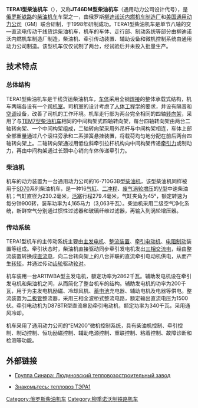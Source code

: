 {{noteTA
|G1=Railway
}}
{{Infobox Locomotive
| name = TERA1<br/>{{lang|ru|ТЭРА1}}
| image = ТЭРА1.jpg
| caption = 
| type = [[柴油机车|柴油机车]]
| origin = {{RUS}}
| builder = [[柳迪诺沃内燃机车制造厂|柳迪诺沃内燃机车制造厂]]<br />[[通用动力|通用动力]]
| buildmodel = 
| serialnumber = 
| builddate = 1998年
| totalproduction  = 2台
| user = {{flagicon|RUS}} [[俄罗斯铁路运输|俄罗斯铁路]]
| uicclass = Bo+Bo-Bo+Bo
| gauge = 1,520毫米
| wheeldiameter = 
| axleload = 22.5吨
| wheelbase = 
| minimumcurve = 
| length = 21,500毫米
| width = 3,120毫米
| height = 
| framesize = 
| weight = 180吨
| fuelcap = 6,000公斤
| lubecap = 1,430公斤
| watercap = 1,650升
| sandcap = 1,500公斤
| enginepower = 4,165马力（3,063千瓦）
| enginetype = [[EMD|EMD]] 16-710G3B
| transmission = 交—直流电
| alternator = AR11WBA
| tractionmotors = D87BTR
| topspeed = 100公里/小时
| sustainedspeed = 18.7公里/小时
| poweroutput = 
| tractiveeffort = 46,340公斤（持续）
| locobrakes = [[踏面制动|踏面制动]]、[[电阻制动|电阻制动]]
| locobrakepower = 4,000千瓦（电制动）
| locobrakeforce = 
| trainbrakes = 
| safety = 
| notes =
}}
'''TERA1型柴油机车'''（{{lang-ru|'''ТЭРА1'''}}），又称'''JT46DM型柴油机车'''（通用动力公司设计代号），是[[俄罗斯铁路运输|俄罗斯铁路]]的[[柴油机车|柴油机车]]车型之一，由俄罗斯[[柳迪诺沃内燃机车制造厂|柳迪诺沃内燃机车制造厂]]和[[美国|美国]][[通用动力公司|通用动力公司]]（GM）联合研制，于1998年研制成功。TERA1型柴油机车是单节八轴的交—直流电传动干线货运柴油机车，机车的车体、走行部、制动系统等部分由柳迪诺沃内燃机车制造厂制造，柴油机、牵引传动装置、辅助设备和微机控制系统由通用动力公司制造。该型机车仅仅试制了两台，经试验后并未投入批量生产。

== 技术特点 ==
=== 总体结构 ===
TERA1型柴油机车是干线货运柴油机车，[[车体|车体]]采用全钢[[焊接|焊接]]的整体承载式结构，机车两端各设有一个[[司机室|司机室]]。司机室的设计考虑了[[人体工程学|人体工程学]]的要求，并设有隔音和[[空调|空调]]设备，改善了司机的工作环境。机车走行部为两台完全相同的四轴[[转向架|转向架]]，采用了与[[TEM7型柴油机车|TEM7型柴油机车]]相同的中间构架式四轴转向架，每台四轴转向架由两台二轴转向架、一个中间构架组成，二轴转向架采用外吊杆与中间构架相连，车体上部全部重量通过八个滚柱旁承和二系弹簧悬挂装置，将载荷均匀地分配在前后两台四轴转向架上。二轴转向架通过用低位斜牵引拉杆机构向中间构架传递[[牵引力|牵引力]]或制动力，再由中间构架通过长颈中心销向车体传递牵引力。

=== 柴油机 ===
机车的动力装置为一台通用动力公司的16-710G3B型[[柴油机|柴油机]]，该型柴油机同样被用于[[SD70型柴油机车|SD70]]系列柴油机车，是一种16[[气缸|气缸]]、[[二冲程|二冲程]]、[[渦輪增壓器|废气涡轮增压]]的[[V型引擎|V型]]中速柴油机；气缸直径为230.2毫米，[[活塞|活塞]]行程279.4毫米，气缸夹角为45°，额定转速为每分钟900转，装车功率为4,165马力（3,063千瓦）。柴油机采用二级空气净化系统，新鲜空气分别通过惯性过滤器和玻璃纤维过滤器，再输入到涡轮增压器。

=== 传动系统 ===
TERA1型机车的主传动系统主要由[[发电机|主发电机]]、[[整流器|整流装置]]、[[牵引电动机|牵引电动机]]、[[电阻制动|电阻制动]]装置等组成。牵引状态时，柴油机直接驱动同步牵引发电机发出[[三相交流电|三相交流电]]，经由整流装置转换成[[直流电|直流电]]，向二台转向架上的八台并联的直流牵引电动机供电，从而产生[[转矩|转矩]]，并通过传动[[齿轮|齿轮]]驱动[[轮对|轮对]]。

机车装用一台AR11WBA型主发电机，额定功率为2862千瓦。辅助发电机设在牵引发电机和柴油机之间，从而简化了整台机车的结构。辅助发电机的功率为200千瓦，用于为主发电机励磁、冷却风机、[[蓄电池|蓄电池]]充电器、辅助电机及电器等供电。整流装置为[[二极管|二极管]]整流器，采用三相全波桥式整流电路，额定输出直流电压为1500伏。牵引电动机为D87BTR型直流串励牵引电动机，额定功率为340千瓦，采用通风冷却。

机车采用了通用动力公司的“EM200”微机控制系统，具有柴油机控制、牵引控制、制动控制、恒功励磁控制、辅助电源控制、重联控制、粘着控制、故障诊断和检测等功能。

==外部链接==
*{{ru icon}}[https://web.archive.org/web/20120517013354/http://www.sinara-group.com/about/structure/STM/LTZ/  Группа Синара: Людиновский тепловозостроительный завод]
*{{ru icon}}[http://scbist.com/zhurnal-lokomotiv/9653-znakomtes-teplovoz-tera1.html Знакомьтесь: тепловоз ТЭРА1]{{Wayback|url=http://scbist.com/zhurnal-lokomotiv/9653-znakomtes-teplovoz-tera1.html |date=20131008003932 }}

{{Soviet and CIS locomotives}}

[[Category:俄罗斯柴油机车|Category:俄罗斯柴油机车]]
[[Category:柳季诺沃制铁路机车|Category:柳季诺沃制铁路机车]]
